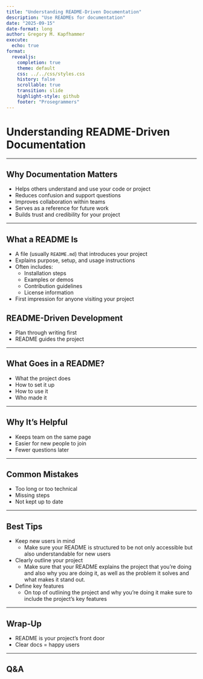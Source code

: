 ```yaml
---
title: "Understanding README-Driven Documentation"
description: "Use READMEs for documentation"
date: "2025-09-15"
date-format: long
author: Gregory M. Kapfhammer
execute:
  echo: true
format:
  revealjs:
    completion: true
    theme: default
    css: ../../css/styles.css
    history: false
    scrollable: true
    transition: slide
    highlight-style: github
    footer: "Prosegrammers"
---
```


<!--chezka-->
# Understanding README-Driven Documentation

---

## Why Documentation Matters
- Helps others understand and use your code or project
- Reduces confusion and support questions
- Improves collaboration within teams
- Serves as a reference for future work
- Builds trust and credibility for your project

---

## What a README Is
- A file (usually `README.md`) that introduces your project
- Explains purpose, setup, and usage instructions
- Often includes:
  - Installation steps
  - Examples or demos
  - Contribution guidelines
  - License information
- First impression for anyone visiting your project


<!--jordi-->
## README-Driven Development
- Plan through writing first  
- README guides the project  

---

<!--jordi-->
## What Goes in a README?
- What the project does  
- How to set it up  
- How to use it  
- Who made it  

---

<!--bj-->
## Why It’s Helpful
- Keeps team on the same page  
- Easier for new people to join  
- Fewer questions later  

---

<!--bj-->
## Common Mistakes
- Too long or too technical  
- Missing steps  
- Not kept up to date  

---

<!--brandon-->
## Best Tips
- Keep new users in mind
  - Make sure your README is structured to be not only accessible but also understandable for new users
- Clearly outline your project
  - Make sure that your README explains the project that you're doing and also why you are doing it, as well as the problem it solves and what makes it stand out.
- Define key features
  - On top of outlining the project and why you're doing it make sure to include the project's key features

---

<!--brandon-->
## Wrap-Up
- README is your project’s front door  
- Clear docs = happy users  

---

## Q&A
